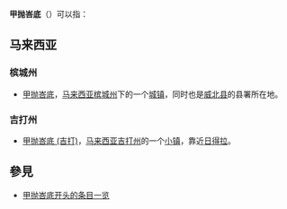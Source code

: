 '''甲抛峇底'''（{{lang|ms|Kepala Batas}}）可以指：
==马来西亚==
===槟城州===
*[[甲抛峇底|甲抛峇底]]，[[马来西亚|马来西亚]][[槟城州|槟城州]]下的一个[[城镇|城镇]]，同时也是[[威北县|威北县]]的县署所在地。
===吉打州===
*[[甲抛峇底_(吉打)|甲抛峇底 (吉打)]]，[[马来西亚|马来西亚]][[吉打州|吉打州]]的一个[[小镇|小镇]]，靠近[[日得拉|日得拉]]。

==參見==
*[[Special:前缀索引/甲抛峇底|甲抛峇底开头的条目一览]]

{{disambig|X|Cat=四字地名消歧义}}